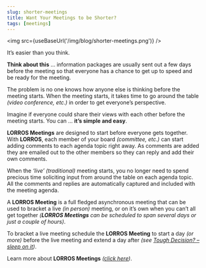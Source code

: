 ```yaml
---
slug: shorter-meetings
title: Want Your Meetings to be Shorter?
tags: [meetings]
---
```



<img src={useBaseUrl('/img/blog/shorter-meetings.png')} />

<span className='title'>It’s easier than you think.</span>

**Think about this** … information packages are usually sent out a few days before the meeting so that everyone has a chance to get up to speed and be ready for the meeting.

The problem is no one knows how anyone else is thinking before the meeting starts. When the meeting starts, it takes time to go around the table _(video conference, etc.)_ in order to get everyone’s perspective.

<!--truncate-->

Imagine if everyone could share their views with each other before the meeting starts. You can … **it’s simple and easy**.

**LORROS Meetings** are designed to start before everyone gets together. With **LORROS**, each member of your board _(committee, etc.)_ can start adding comments to each agenda topic right away. As comments are added they are emailed out to the other members so they can reply and add their own comments.

When the _‘live’ (traditional)_ meeting starts, you no longer need to spend precious time soliciting input from around the table on each agenda topic. All the comments and replies are automatically captured and included with the meeting agenda.

A **LORROS Meeting** is a full fledged asynchronous meeting that can be used to bracket a live _(in person)_ meeting, or on it’s own when you can’t all get together _(**LORROS Meetings** can be scheduled to span several days or just a couple of hours)_.

To bracket a live meeting schedule the **LORROS Meeting** to start a day _(or more)_ before the live meeting and extend a day after _(see [Tough Decision? – sleep on it](/blog/sleep-on-it))_.

Learn more about **LORROS Meetings** _([click here](../../docs/meetings))_.
